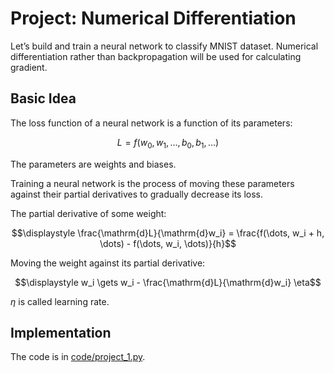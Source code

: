 # Project: Numerical Differentiation

Let's build and train a neural network to classify MNIST dataset. Numerical differentiation rather than backpropagation will be used for calculating gradient.


## Basic Idea

The loss function of a neural network is a function of its parameters:

$$L = f(w_0, w_1, \dots, b_0, b_1, \dots)$$

The parameters are weights and biases.

Training a neural network is the process of moving these parameters against their partial derivatives to gradually decrease its loss.

The partial derivative of some weight:

$$\displaystyle \frac{\mathrm{d}L}{\mathrm{d}w_i} =
\frac{f(\dots, w_i + h, \dots) - f(\dots, w_i, \dots)}{h}$$

Moving the weight against its partial derivative:

$$\displaystyle w_i \gets w_i -
\frac{\mathrm{d}L}{\mathrm{d}w_i} \eta$$

$\eta$ is called learning rate.


## Implementation

The code is in [code/project_1.py](https://github.com/flujoo/learning-deep-learning/blob/master/code/project_1.py).
